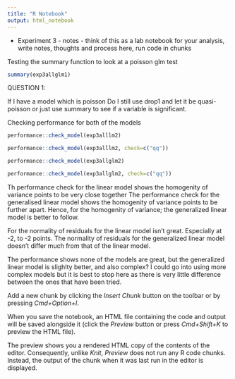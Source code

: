 ```yaml
---
title: "R Notebook"
output: html_notebook
---
```



- Experiment 3 - 
 notes - think of this as a lab notebook for your analysis, write notes, thoughts and process here, run code in chunks

Testing the summary function to look at a poisson glm test 
```r
summary(exp3allglm1)
```


QUESTION 1: 

If I have a model which is poisson
Do I 
still use drop1 and let it be quasi-poisson 
or 
just use summary to see if a variable is significant. 



Checking performance for both of the models 
```r
performance::check_model(exp3alllm2)
```

```r
performance::check_model(exp3alllm2, check=c("qq"))
```



```r
performance::check_model(exp3allglm2)
```

```r
performance::check_model(exp3allglm2, check=c("qq"))
```

Th performance check for the linear model shows the homogenity of variance points to be very close together 
The performance check for the generalised linear model shows the homogenity of variance points to be further apart. 
Hence, for the homogenity of variance; the generalized linear model is better to follow. 

For the normality of residuals for the linear model isn't great. Especially at -2, to -2 points. 
The normality of residuals for the generalized linear model doesn't differ much from that of the linear model. 

The performance shows none of the models are great, but the generalized linear model is slighlty better, and also complex? 
I could go into using more complex models but it is best to stop here as there is very little difference between the ones that have been tried. 





Add a new chunk by clicking the *Insert Chunk* button on the toolbar or by pressing *Cmd+Option+I*.

When you save the notebook, an HTML file containing the code and output will be saved alongside it (click the *Preview* button or press *Cmd+Shift+K* to preview the HTML file). 

The preview shows you a rendered HTML copy of the contents of the editor. Consequently, unlike *Knit*, *Preview* does not run any R code chunks. Instead, the output of the chunk when it was last run in the editor is displayed.

